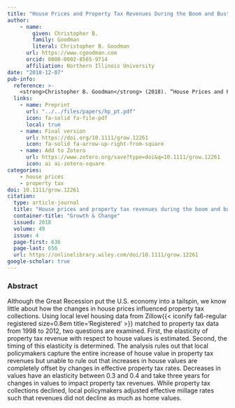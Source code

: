 ```yaml
---
title: "House Prices and Property Tax Revenues During the Boom and Bust: Evidence from Small-Area Estimates"
author: 
    - name: 
        given: Christopher B.
        family: Goodman
        literal: Christopher B. Goodman
      url: https://www.cgoodman.com
      orcid: 0000-0002-8565-9714
      affiliation: Northern Illinois University
date: "2018-12-07"
pub-info:
  reference: >-
    <strong>Christopher B. Goodman</strong> (2018). “House Prices and Property Tax Revenues During the Boom and Bust: Evidence from Small-Area Estimates,” <em>Growth &amp; Change</em>, 49 (4): 636-656, doi: <a  href="https://doi.org/10.1111/grow.12261" target="_blank" rel="noopener noreferrer"><code>10.1111/grow.12261</code></a>
  links:
    - name: Preprint
      url: "../../files/papers/hp_pt.pdf"
      icon: fa-solid fa-file-pdf
      local: true
    - name: Final version
      url: https://doi.org/10.1111/grow.12261
      icon: fa-solid fa-arrow-up-right-from-square
    - name: Add to Zotero
      url: https://www.zotero.org/save?type=doi&q=10.1111/grow.12261
      icon: ai ai-zotero-square
categories:
    - house prices
    - property tax
doi: 10.1111/grow.12261
citation:
  type: article-journal
  title: "House prices and property tax revenues during the boom and bust: evidence from small-area estimates"
  container-title: "Growth & Change"
  issued: 2018
  volume: 49
  issue: 4
  page-first: 636
  page-last: 656
  url: https://onlinelibrary.wiley.com/doi/10.1111/grow.12261
google-scholar: true
---
```


### Abstract
Although the Great Recession put the U.S. economy into a tailspin, we know little about how the changes in house prices influenced property tax collections. Using local level housing data from Zillow{{< iconify fa6-regular registered size=0.8em title='Registered' >}} matched to property tax data from 1998 to 2012, two questions are examined. First, the elasticity of property tax revenue with respect to house values is estimated. Second, the timing of this elasticity is determined. The analysis rules out that local policymakers capture the entire increase of house value in property tax revenues but unable to rule out that increases in house values are completely offset by changes in effective property tax rates. Decreases in values have an elasticity between 0.3 and 0.4 and take three years for changes in values to impact property tax revenues. While property tax collections declined, local policymakers adjusted effective millage rates such that revenues did not decline as much as home values.

